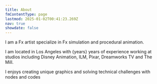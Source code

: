 ```yaml
---
title: About
fmContentType: page
lastmod: 2025-01-02T00:41:23.269Z
nav: true
showdate: false
---
```


I am a Fx artist specialize in Fx simulation and procedural animation.

I am located in Los Angeles with {years} years of experience working at studios including Disney Animation, ILM, Pixar, Dreamworks TV and The Mill.

I enjoys creating unique graphics and solving technical challenges with nodes and codes